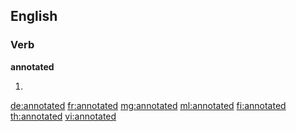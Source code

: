 ==English==

===Verb===
'''annotated'''

# {{past of|[[annotate]]}}

[[de:annotated]]
[[fr:annotated]]
[[mg:annotated]]
[[ml:annotated]]
[[fi:annotated]]
[[th:annotated]]
[[vi:annotated]]
